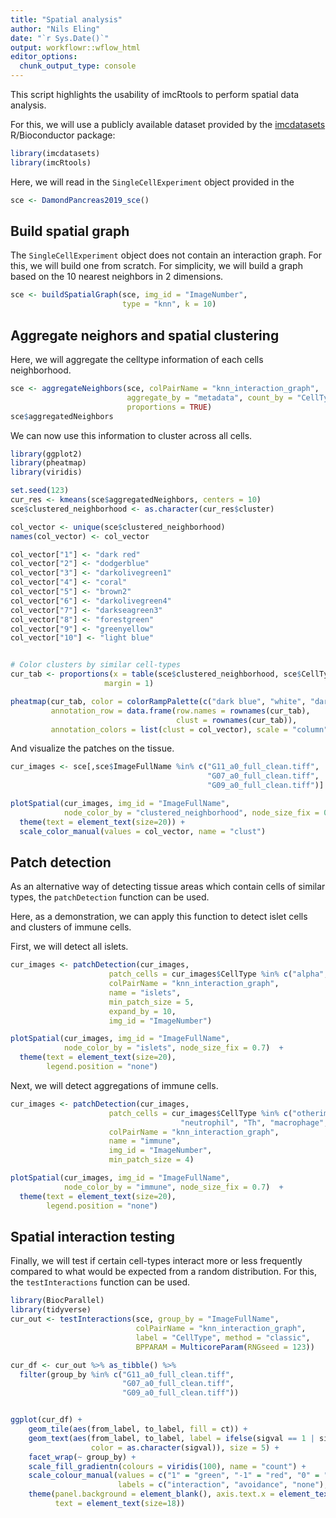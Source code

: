 ```yaml
---
title: "Spatial analysis"
author: "Nils Eling"
date: "`r Sys.Date()`"
output: workflowr::wflow_html
editor_options:
  chunk_output_type: console
---
```


This script highlights the usability of imcRtools to perform spatial data
analysis.

For this, we will use a publicly available dataset provided by the 
[imcdatasets](https://bioconductor.org/packages/release/data/experiment/html/imcdatasets.html) 
R/Bioconductor package:

```r
library(imcdatasets)
library(imcRtools)
```

Here, we will read in the `SingleCellExperiment` object provided in the 

```r
sce <- DamondPancreas2019_sce()
```

## Build spatial graph

The `SingleCellExperiment` object does not contain an interaction graph.
For this, we will build one from scratch.
For simplicity, we will build a graph based on the 10 nearest neighbors in 
2 dimensions.

```r
sce <- buildSpatialGraph(sce, img_id = "ImageNumber", 
                         type = "knn", k = 10)
```

## Aggregate neighors and spatial clustering

Here, we will aggregate the celltype information of each cells neighborhood.

```r
sce <- aggregateNeighbors(sce, colPairName = "knn_interaction_graph",
                          aggregate_by = "metadata", count_by = "CellType",
                          proportions = TRUE)
sce$aggregatedNeighbors
```

We can now use this information to cluster across all cells. 

```r
library(ggplot2)
library(pheatmap)
library(viridis)

set.seed(123)
cur_res <- kmeans(sce$aggregatedNeighbors, centers = 10)
sce$clustered_neighborhood <- as.character(cur_res$cluster)

col_vector <- unique(sce$clustered_neighborhood)
names(col_vector) <- col_vector

col_vector["1"] <- "dark red"
col_vector["2"] <- "dodgerblue"
col_vector["3"] <- "darkolivegreen1"
col_vector["4"] <- "coral"
col_vector["5"] <- "brown2"
col_vector["6"] <- "darkolivegreen4"
col_vector["7"] <- "darkseagreen3"
col_vector["8"] <- "forestgreen"
col_vector["9"] <- "greenyellow"
col_vector["10"] <- "light blue"


# Color clusters by similar cell-types
cur_tab <- proportions(x = table(sce$clustered_neighborhood, sce$CellType), 
                     margin = 1)

pheatmap(cur_tab, color = colorRampPalette(c("dark blue", "white", "dark red"))(100), 
         annotation_row = data.frame(row.names = rownames(cur_tab),
                                     clust = rownames(cur_tab)),
         annotation_colors = list(clust = col_vector), scale = "column")
```

And visualize the patches on the tissue.

```r
cur_images <- sce[,sce$ImageFullName %in% c("G11_a0_full_clean.tiff",
                                            "G07_a0_full_clean.tiff",
                                            "G09_a0_full_clean.tiff")]

plotSpatial(cur_images, img_id = "ImageFullName", 
            node_color_by = "clustered_neighborhood", node_size_fix = 0.7)  +
  theme(text = element_text(size=20)) + 
  scale_color_manual(values = col_vector, name = "clust")
```

## Patch detection

As an alternative way of detecting tissue areas which contain cells of similar
types, the `patchDetection` function can be used.

Here, as a demonstration, we can apply this function to detect islet cells and
clusters of immune cells. 

First, we will detect all islets.

```r
cur_images <- patchDetection(cur_images, 
                      patch_cells = cur_images$CellType %in% c("alpha", "beta", "gamma", "delta"), 
                      colPairName = "knn_interaction_graph", 
                      name = "islets", 
                      min_patch_size = 5,
                      expand_by = 10,
                      img_id = "ImageNumber")

plotSpatial(cur_images, img_id = "ImageFullName", 
            node_color_by = "islets", node_size_fix = 0.7)  +
  theme(text = element_text(size=20),
        legend.position = "none") 
```

Next, we will detect aggregations of immune cells.

```r
cur_images <- patchDetection(cur_images, 
                      patch_cells = cur_images$CellType %in% c("otherimmune", "Tc", 
                                      "neutrophil", "Th", "macrophage", "naiveTc", "B"), 
                      colPairName = "knn_interaction_graph", 
                      name = "immune",
                      img_id = "ImageNumber",
                      min_patch_size = 4)

plotSpatial(cur_images, img_id = "ImageFullName", 
            node_color_by = "immune", node_size_fix = 0.7)  +
  theme(text = element_text(size=20),
        legend.position = "none")
```

## Spatial interaction testing

Finally, we will test if certain cell-types interact more or less frequently 
compared to what would be expected from a random distribution. For this, the 
`testInteractions` function can be used.

```r
library(BiocParallel)
library(tidyverse)
cur_out <- testInteractions(sce, group_by = "ImageFullName",
                            colPairName = "knn_interaction_graph", 
                            label = "CellType", method = "classic", 
                            BPPARAM = MulticoreParam(RNGseed = 123))

cur_df <- cur_out %>% as_tibble() %>%
  filter(group_by %in% c("G11_a0_full_clean.tiff",
                         "G07_a0_full_clean.tiff",
                         "G09_a0_full_clean.tiff"))


ggplot(cur_df) +
    geom_tile(aes(from_label, to_label, fill = ct)) +
    geom_text(aes(from_label, to_label, label = ifelse(sigval == 1 | sigval == -1, "*", ""), 
                  color = as.character(sigval)), size = 5) +
    facet_wrap(~ group_by) + 
    scale_fill_gradientn(colours = viridis(100), name = "count") +
    scale_colour_manual(values = c("1" = "green", "-1" = "red", "0" = "black"), 
                        labels = c("interaction", "avoidance", "none"), name = "sig")  +
    theme(panel.background = element_blank(), axis.text.x = element_text(angle = 45, hjust = 1),
          text = element_text(size=18))
```
